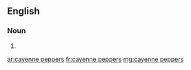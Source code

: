 ==English==

===Noun===
{{head|en|plural}}

# {{plural of|cayenne pepper|lang=en}}

[[ar:cayenne peppers]]
[[fr:cayenne peppers]]
[[mg:cayenne peppers]]